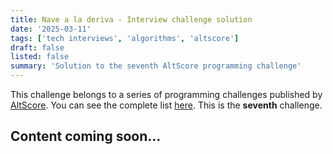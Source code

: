 ```yaml
---
title: Nave a la deriva - Interview challenge solution
date: '2025-03-11'
tags: ['tech interviews', 'algorithms', 'altscore']
draft: false
listed: false
summary: 'Solution to the seventh AltScore programming challenge'
---
```


This challenge belongs to a series of programming challenges published by [AltScore](https://www.altscore.ai/).
You can see the complete list [here](/blog/altscore-makers-challenge/0-reto-altscore). This is the **seventh** challenge.

## Content coming soon... 